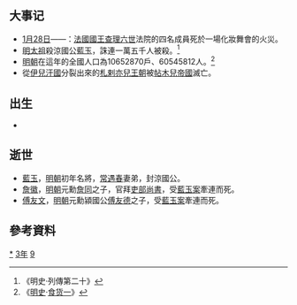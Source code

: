 {{yearTOC|1393|明'''[[洪武_(朱元璋)|洪武]]二十六年'''；越南'''[[光泰|光泰]]六年'''；日本'''[[明德_(日本)|明德]]四年'''}}
== 大事记 ==
*[[1月28日|1月28日]]——{{link-fr|燃燒的舞會|Bal des Ardents}}：[[查理六世_(法蘭西)|法國國王查理六世]]法院的四名成員死於一場化妝舞會的火災。
*[[明太祖|明太祖]]殺涼國公[[藍玉|藍玉]]，誅連一萬五千人被殺。<ref>《明史·列傳第二十》</ref>
*[[明朝|明朝]]在這年的全國人口為10652870戶、60545812人。<ref>《[[明史|明史]]·[[s:明史/卷77|食货一]]》</ref>
*從[[伊兒汗國|伊兒汗國]]分裂出來的[[札剌亦兒王朝|札剌亦兒王朝]]被[[帖木兒帝國|帖木兒帝國]]滅亡。

== 出生 ==
*

== 逝世 ==
*[[藍玉|藍玉]]，[[明朝|明朝]]初年名將，[[常遇春|常遇春]]妻弟，封涼國公。
*[[詹徽|詹徽]]，[[明朝|明朝]]元勳[[詹同|詹同]]之子，官拜[[吏部尚書|吏部尚書]]，受[[藍玉案|藍玉案]]牽連而死。
*[[傅友文|傅友文]]，[[明朝|明朝]]元勳潁國公[[傅友德|傅友德]]之子，受[[藍玉案|藍玉案]]牽連而死。

== 參考資料 ==
{{Wikisource year mention}}
{{reflist}}

[[Category:1393年|*]]
[[Category:1390年代|3年]]
[[Category:14世纪各年|9]]